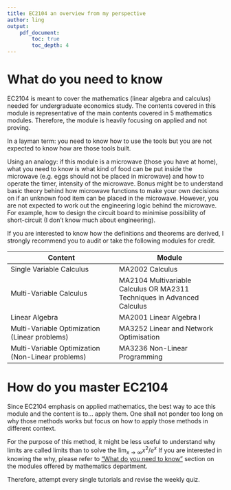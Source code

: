 ```yaml
---
title: EC2104 an overview from my perspective
author: ling
output:
    pdf_document:
        toc: true
        toc_depth: 4
---
```


# What do you need to know

EC2104 is meant to cover the mathematics (linear algebra and
calculus) needed for undergraduate economics study. The
contents covered in this module is representative of the
main contents covered in 5 mathematics modules.
Therefore, the module is heavily focusing on applied and not
proving.

In a layman term: you need to know how to use the tools but
you are not expected to know how are those tools built.

Using an analogy: if this module is a microwave (those you
have at home), what you need to know is what kind of food
can be put inside the microwave (e.g. eggs should not be
placed in microwave) and how to operate the timer,
intensity of the microwave. Bonus might be to understand
basic theory behind how microwave functions to make your own 
decisions on if an unknown food item can be placed in the
microwave.
However, you are not expected to work out the engineering
logic behind the microwave. For example, how to design the
circuit board to minimise possibility of short-circuit (I
don't know much about engineering).

If you are interested to know how the definitions and
theorems are derived, I strongly recommend you to audit
or take the following modules for credit.

| Content | Module |
| ---|--- |
Single Variable Calculus | MA2002 Calculus
Multi-Variable Calculus | MA2104 Multivariable Calculus OR MA2311 Techniques in Advanced Calculus
Linear Algebra | MA2001 Linear Algebra I
Multi-Variable Optimization (Linear problems) | MA3252 Linear and Network Optimisation
Multi-Variable Optimization (Non-Linear problems) | MA3236 Non-Linear Programming

# How do you master EC2104

Since EC2104 emphasis on applied mathematics, the best way
to ace this module and the content is to... apply them.
One shall not ponder too long on why those methods works but
focus on how to apply those methods in different context.

For the purpose of this method, it might be less useful to
understand why limits are called limits than to solve the
$\lim_{x\rightarrow \infty}x^2/e^x$
If you are interested in knowing the why, please refer to
["What do you need to know"](#What%20do%20you%20need%20to%20know)
section on the modules offered by mathematics department.

Therefore, attempt every single tutorials and revise the
weekly quiz.
